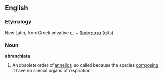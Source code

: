==English==

===Etymology===
New Latin, from Greek privative [[α-]] + [[βράγχια|βράγχιατα]] (gills).

===Noun===
'''abranchiata'''

# {{Zoölogy}} An obsolete order of [[annelid]]s, so called because the species [[composing]] it have no special organs of respiration.
